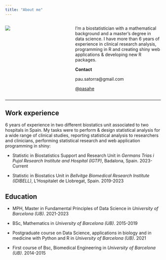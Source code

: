 ```yaml
---
title: "About me"
---
```

<script src="https://kit.fontawesome.com/253e6c3d01.js" crossorigin="anonymous"></script>

::: columns

::: {.column width="30%"}

![](WWW/foto_meva.jpeg)

:::

::: {.column width="10%"}


:::

::: {.column width="60%"}

I'm a biostatistician with a mathematical background and a master's degree in data science. I have more than 6 years of experience in clinical research analysis, programming in R and creating shiny web applications & developing new R packages.

**Contact**

<i class="fa-solid fa-envelope"></i> pau.satorra@gmail.com

<i class="fa-brands fa-github"></i> <a href= "https://github.com/pasahe">@pasahe</a>

:::

:::

<hr>

## Work experience

6 years of experience in two different biostatics unit associated to two hospitals in Spain. My tasks were to perform & design statistical analysis for a wide range of clinical studies, reporting statistical analysis to researchers and clinicians, performing statistical research and web application programming in shiny:

- Statistic in Biostatistics Support and Research Unit in _Germans Trias i Pujol Research Institute and Hospital (IGTP)_, Badalona, Spain. 2023-Current

- Statistic in Biostatics Unit in _Bellvitge Biomedical Research Institute (IDIBELL)_, L'Hospitalet de Llobregat, Spain. 2019-2023

## Education

- MPH, Master in Fundamental Principles of Data Science in _University of Barcelona (UB)_. 2021-2023

- BSc, Mathematics in _University of Barcelona (UB)_. 2015-2019

- Postgraduate course on Data Science, applications in biology and in medicine with Python and R in _University of Barcelona (UB)_. 2021

- First course of Bsc, Biomedical Engineering in _University of Barcelona (UB)_. 2014-2015